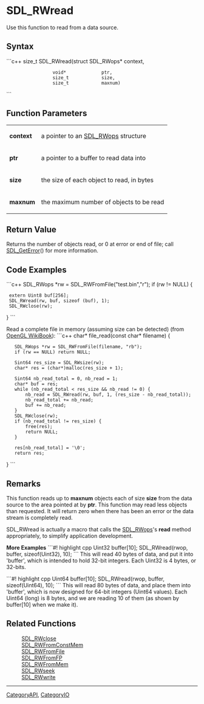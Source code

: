 <!-- pragma section-numbers off -->
<!-- pragma disable-camelcase -->

= SDL_RWread =
Use this function to read from a data source.


== Syntax ==
```c++
size_t SDL_RWread(struct SDL_RWops* context,
                  void*             ptr,
                  size_t            size,
                  size_t            maxnum)
```

== Function Parameters ==
{|
|'''context'''
|a pointer to an [[SDL_RWops]] structure
|-
|'''ptr'''
|a pointer to a buffer to read data into
|-
|'''size'''
|the size of each object to read, in bytes
|-
|'''maxnum'''
|the maximum number of objects to be read
|}

== Return Value ==
Returns the number of objects read, or 0 at error or end of file; call [[SDL_GetError]]() for more information.

== Code Examples ==
```c++
SDL_RWops *rw = SDL_RWFromFile("test.bin","r");
if (rw != NULL) {
  extern Uint8 buf[256];
  SDL_RWread(rw, buf, sizeof (buf), 1);
  SDL_RWclose(rw);
}
```

Read a complete file in memory (assuming size can be detected) (from [https://gitlab.com/wikibooks-opengl/modern-tutorials/blob/master/common-sdl2/shader_utils.cpp OpenGL WikiBook]):
```c++
char* file_read(const char* filename) {
	SDL_RWops *rw = SDL_RWFromFile(filename, "rb");
	if (rw == NULL) return NULL;
	
	Sint64 res_size = SDL_RWsize(rw);
	char* res = (char*)malloc(res_size + 1);

	Sint64 nb_read_total = 0, nb_read = 1;
	char* buf = res;
	while (nb_read_total < res_size && nb_read != 0) {
		nb_read = SDL_RWread(rw, buf, 1, (res_size - nb_read_total));
		nb_read_total += nb_read;
		buf += nb_read;
	}
	SDL_RWclose(rw);
	if (nb_read_total != res_size) {
		free(res);
		return NULL;
	}
	
	res[nb_read_total] = '\0';
	return res;
}
```

== Remarks ==
This function reads up to '''maxnum''' objects each of size '''size''' from the data source to the area pointed at by '''ptr'''. This function may read less objects than requested. It will return zero when there has been an error or the data stream is completely read.

SDL_RWread is actually a macro that calls the [[SDL_RWops]]'s '''read''' method appropriately, to simplify application development.

'''More Examples'''
```#! highlight cpp
Uint32 buffer[10];
SDL_RWread(rwop, buffer, sizeof(Uint32), 10);
```
This will read 40 bytes of data, and put it into 'buffer', which is intended to hold 32-bit integers. Each Uint32 is 4 bytes, or 32-bits.



```#! highlight cpp
Uint64 buffer[10];
SDL_RWread(rwop, buffer, sizeof(Uint64), 10);
```
This will read 80 bytes of data, and place them into 'buffer', which is now designed for 64-bit integers (Uint64 values). Each Uint64 (long) is 8 bytes, and we are reading 10 of them (as shown by buffer[10] when we make it).
== Related Functions ==
:[[SDL_RWclose]]
:[[SDL_RWFromConstMem]]
:[[SDL_RWFromFile]]
:[[SDL_RWFromFP]]
:[[SDL_RWFromMem]]
:[[SDL_RWseek]]
:[[SDL_RWwrite]]

----
[[CategoryAPI]], [[CategoryIO]]
